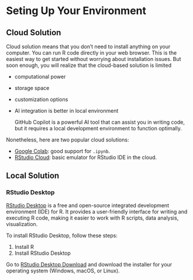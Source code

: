 # Seting Up Your Environment

## Cloud Solution

Cloud solution means that you don't need to install anything on your computer. You can run R code directly in your web browser. This is the easiest way to get started without worrying about installation issues. But soon enough, you will realize that the cloud-based solution is limited 

- computational power
- storage space
- customization options
- AI integration is better in local environment
  
  GitHub Copilot is a powerful AI tool that can assist you in writing code, but it requires a local development environment to function optimally.

Nonetheless, here are two popular cloud solutions:

- [Google Colab](https://colab.research.google.com/): good support for `.ipynb`.
- [RStudio Cloud](https://rstudio.cloud/): basic emulator for RStudio IDE in the cloud.


## Local Solution

### RStudio Desktop

[RStudio Desktop](https://posit.co/download/rstudio-desktop/) is a free and open-source integrated development environment (IDE) for R. It provides a user-friendly interface for writing and executing R code, making it easier to work with R scripts, data analysis, visualization.

To install RStudio Desktop, follow these steps:

1. Install R
2. Install RStudio Desktop

Go to [RStudio Desktop Download](https://posit.co/download/rstudio-desktop/) and download the installer for your operating system (Windows, macOS, or Linux).